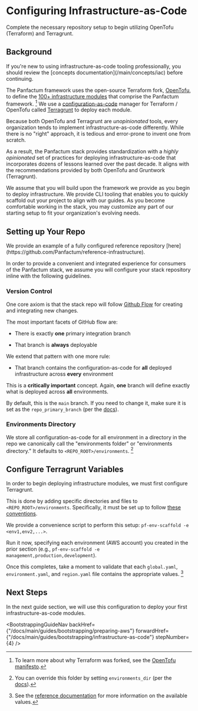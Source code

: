 

# Configuring Infrastructure-as-Code

<p class="subtitle">Complete the necessary repository setup to begin utilizing OpenTofu (Terraform) and Terragrunt.</p>

## Background

<MarkdownAlert severity="warning">
  If you're new to using infrastructure-as-code tooling professionally, you should review the
  [concepts documentation](/main/concepts/iac) before continuing.
</MarkdownAlert>

The Panfactum framework uses the open-source Terraform fork, [OpenTofu](https://opentofu.org/), to define the [100+
infrastructure modules](/main/reference/infrastructure-modules/overview) that comprise the Panfactum framework. [^1] We
use a [configuration-as-code](/main/concepts/iac#configuration-as-code) manager for Terraform / OpenTofu called [Terragrunt](https://terragrunt.gruntwork.io/)
to deploy each module.

[^1]: To learn more about why Terraform was forked, see the [OpenTofu manifesto](https://opentofu.org/manifesto/).

Because both OpenTofu and Terragrunt are *unopinionated* tools,
every organization tends to implement infrastructure-as-code differently. While there is no
"right" approach, it is tedious and error-prone to invent one from scratch.

As a result, the Panfactum stack provides
standardization with a *highly opinionated* set of practices for deploying infrastructure-as-code
that incorporates dozens of lessons learned over the past decade. It aligns with the recommendations
provided by both OpenTofu and Gruntwork (Terragrunt).

We assume that you will build upon the framework we provide
as you begin to deploy infrastructure. We provide CLI tooling that enables you to quickly scaffold out
your project to align with our guides. As you become comfortable working in the stack,
you may customize any part of our starting setup to fit your organization's evolving needs.

## Setting up Your Repo

<MarkdownAlert severity="info">
  We provide an example of a fully configured reference repository [here](https://github.com/Panfactum/reference-infrastructure).
</MarkdownAlert>

In order to provide a convenient and integrated experience for consumers of the Panfactum stack, we
assume you will configure your stack repository inline with the following guidelines.

### Version Control

One core axiom is that the stack repo will follow [Github Flow](https://githubflow.github.io/) for creating
and integrating new changes.

The most important facets of GitHub flow are:

* There is exactly **one** primary integration branch

* That branch is **always** deployable

We extend that pattern with one more rule:

* That branch contains the configuration-as-code for **all** deployed infrastructure across **every**
  environment

This is a **critically important** concept. Again, **one** branch will define exactly what is deployed across
**all** environments.

By default, this is the `main` branch. If you need to change it, make sure it is set as the `repo_primary_branch` (per the [docs](/main/reference/configuration/repo-variables)).

### Environments Directory

We store all configuration-as-code for all environment in a directory in the repo we canonically call
the "environments folder" or "environments directory." It defaults to `<REPO_ROOT>/environments`. [^66]

[^66]: You can override this folder by setting `environments_dir` (per the [docs](/main/reference/configuration/repo-variables)).

## Configure Terragrunt Variables

In order to begin deploying infrastructure modules, we must first configure Terragrunt.

This is done by adding specific directories and files to `<REPO_ROOT>/environments`. Specifically,
it must be set up to follow [these conventions](/main/reference/configuration/terragrunt-variables).

We provide a convenience script to perform this setup: `pf-env-scaffold -e <env1,env2,...>`.

Run it now, specifying each environment (AWS account) you created in the prior section (e.g., `pf-env-scaffold -e management,production,development`).

Once this completes, take a moment to validate that each `global.yaml`, `environment.yaml`, and `region.yaml` file
contains the appropriate values. [^2]

[^2]: See the [reference documentation](/main/reference/configuration/terragrunt-variables) for more information on the available values.

## Next Steps

In the next guide section, we will use this configuration to deploy your first infrastructure-as-code modules.

<BootstrappingGuideNav backHref={"/docs/main/guides/bootstrapping/preparing-aws"} forwardHref={"/docs/main/guides/bootstrapping/infrastructure-as-code"} stepNumber={4} />
